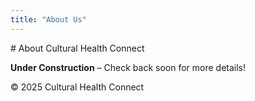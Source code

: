 ```yaml
---
title: "About Us"
---
```


<div class="container">
  # About Cultural Health Connect

  **Under Construction** – Check back soon for more details!
</div>

<footer>
  © 2025 Cultural Health Connect
</footer>
